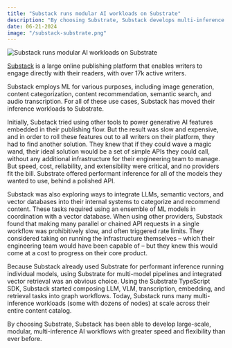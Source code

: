 ```yaml
---
title: "Substack runs modular AI workloads on Substrate"
description: "By choosing Substrate, Substack develops multi-inference AI workloads with greater speed and flexibility than ever before."
date: 06-21-2024
image: "/substack-substrate.png"
---
```


<div class="hero-image">
    <img width={1020} height={510} src="/substack-substrate.png" alt="Substack runs modular AI workloads on Substrate" />
</div>

[Substack](https://substack.com) is a large online publishing platform that enables writers to engage directly with their readers, with over 17k active writers.

Substack employs ML for various purposes, including image generation, content categorization, content recommendation, semantic search, and audio transcription. For all of these use cases, Substack has moved their inference workloads to Substrate.

Initially, Substack tried using other tools to power generative AI features embedded in their publishing flow. But the result was slow and expensive, and in order to roll these features out to all writers on their platform, they had to find another solution. They knew that if they could wave a magic wand, their ideal solution would be a set of simple APIs they could call, without any additional infrastructure for their engineering team to manage. But speed, cost, reliability, and extensibility were critical, and no providers fit the bill. Substrate offered performant inference for all of the models they wanted to use, behind a polished API.

Substack was also exploring ways to integrate LLMs, semantic vectors, and vector databases into their internal systems to categorize and recommend content. These tasks required using an ensemble of ML models in coordination with a vector database. When using other providers, Substack found that making many parallel or chained API requests in a single workflow was prohibitively slow, and often triggered rate limits. They considered taking on running the infrastructure themselves – which their engineering team would have been capable of – but they knew this would come at a cost to progress on their core product.

Because Substack already used Substrate for performant inference running individual models, using Substrate for multi-model pipelines and integrated vector retrieval was an obvious choice. Using the Substrate TypeScript SDK, Substack started composing LLM, VLM, transcription, embedding, and retrieval tasks into graph workflows. Today, Substack runs many multi-inference workloads (some with dozens of nodes) at scale across their entire content catalog.

By choosing Substrate, Substack has been able to develop large-scale, modular, multi-inference AI workflows with greater speed and flexibility than ever before.
